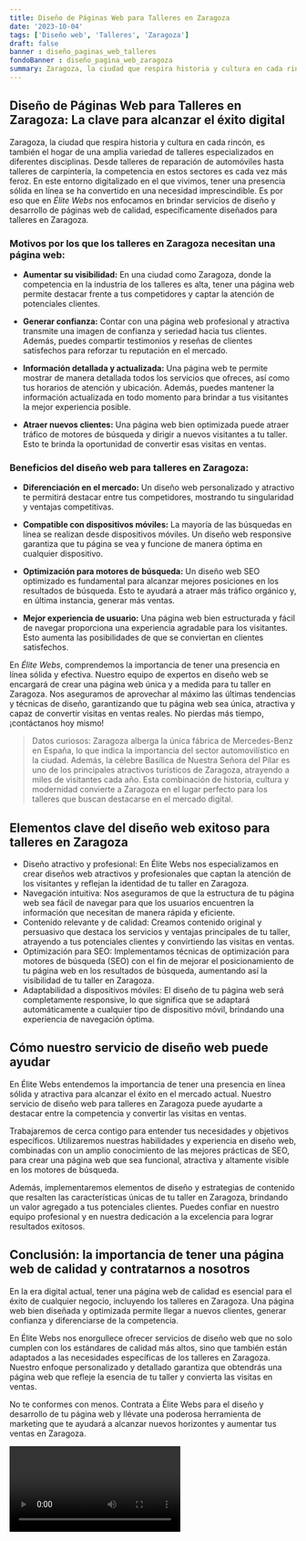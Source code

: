 ```yaml
---
title: Diseño de Páginas Web para Talleres en Zaragoza
date: '2023-10-04'
tags: ['Diseño web', 'Talleres', 'Zaragoza']
draft: false
banner : diseño_paginas_web_talleres
fondoBanner : diseño_pagina_web_zaragoza
summary: Zaragoza, la ciudad que respira historia y cultura en cada rincón, es también el hogar de una amplia variedad de talleres especializados en diferentes disciplinas. Desde talleres de reparación de automóviles hasta talleres de carpintería, la competencia en estos sectores es cada vez más feroz. En este entorno digitalizado en el que vivimos, tener una presencia sólida en línea se ha convertido en una necesidad imprescindible. Es por eso que en Élite Webs nos enfocamos en brindar servicios de diseño y desarrollo de páginas web de calidad, específicamente diseñados para talleres en Zaragoza.
---
```


## Diseño de Páginas Web para Talleres en Zaragoza: La clave para alcanzar el éxito digital

Zaragoza, la ciudad que respira historia y cultura en cada rincón, es también el hogar de una amplia variedad de talleres especializados en diferentes disciplinas. Desde talleres de reparación de automóviles hasta talleres de carpintería, la competencia en estos sectores es cada vez más feroz. En este entorno digitalizado en el que vivimos, tener una presencia sólida en línea se ha convertido en una necesidad imprescindible. Es por eso que en *Élite Webs* nos enfocamos en brindar servicios de diseño y desarrollo de páginas web de calidad, específicamente diseñados para talleres en Zaragoza.

### Motivos por los que los talleres en Zaragoza necesitan una página web:

- **Aumentar su visibilidad:** En una ciudad como Zaragoza, donde la competencia en la industria de los talleres es alta, tener una página web permite destacar frente a tus competidores y captar la atención de potenciales clientes.

- **Generar confianza:** Contar con una página web profesional y atractiva transmite una imagen de confianza y seriedad hacia tus clientes. Además, puedes compartir testimonios y reseñas de clientes satisfechos para reforzar tu reputación en el mercado.

- **Información detallada y actualizada:** Una página web te permite mostrar de manera detallada todos los servicios que ofreces, así como tus horarios de atención y ubicación. Además, puedes mantener la información actualizada en todo momento para brindar a tus visitantes la mejor experiencia posible.

- **Atraer nuevos clientes:** Una página web bien optimizada puede atraer tráfico de motores de búsqueda y dirigir a nuevos visitantes a tu taller. Esto te brinda la oportunidad de convertir esas visitas en ventas.

### Beneficios del diseño web para talleres en Zaragoza:

- **Diferenciación en el mercado:** Un diseño web personalizado y atractivo te permitirá destacar entre tus competidores, mostrando tu singularidad y ventajas competitivas.

- **Compatible con dispositivos móviles:** La mayoría de las búsquedas en línea se realizan desde dispositivos móviles. Un diseño web responsive garantiza que tu página se vea y funcione de manera óptima en cualquier dispositivo.

- **Optimización para motores de búsqueda:** Un diseño web SEO optimizado es fundamental para alcanzar mejores posiciones en los resultados de búsqueda. Esto te ayudará a atraer más tráfico orgánico y, en última instancia, generar más ventas.

- **Mejor experiencia de usuario:** Una página web bien estructurada y fácil de navegar proporciona una experiencia agradable para los visitantes. Esto aumenta las posibilidades de que se conviertan en clientes satisfechos.

En *Élite Webs*, comprendemos la importancia de tener una presencia en línea sólida y efectiva. Nuestro equipo de expertos en diseño web se encargará de crear una página web única y a medida para tu taller en Zaragoza. Nos aseguramos de aprovechar al máximo las últimas tendencias y técnicas de diseño, garantizando que tu página web sea única, atractiva y capaz de convertir visitas en ventas reales. No pierdas más tiempo, ¡contáctanos hoy mismo!

> Datos curiosos: Zaragoza alberga la única fábrica de Mercedes-Benz en España, lo que indica la importancia del sector automovilístico en la ciudad. Además, la célebre Basílica de Nuestra Señora del Pilar es uno de los principales atractivos turísticos de Zaragoza, atrayendo a miles de visitantes cada año. Esta combinación de historia, cultura y modernidad convierte a Zaragoza en el lugar perfecto para los talleres que buscan destacarse en el mercado digital.

<GifSeo />

<Cta />

## Elementos clave del diseño web exitoso para talleres en Zaragoza

- Diseño atractivo y profesional: En Élite Webs nos especializamos en crear diseños web atractivos y profesionales que captan la atención de los visitantes y reflejan la identidad de tu taller en Zaragoza.
- Navegación intuitiva: Nos aseguramos de que la estructura de tu página web sea fácil de navegar para que los usuarios encuentren la información que necesitan de manera rápida y eficiente.
- Contenido relevante y de calidad: Creamos contenido original y persuasivo que destaca los servicios y ventajas principales de tu taller, atrayendo a tus potenciales clientes y convirtiendo las visitas en ventas.
- Optimización para SEO: Implementamos técnicas de optimización para motores de búsqueda (SEO) con el fin de mejorar el posicionamiento de tu página web en los resultados de búsqueda, aumentando así la visibilidad de tu taller en Zaragoza.
- Adaptabilidad a dispositivos móviles: El diseño de tu página web será completamente responsive, lo que significa que se adaptará automáticamente a cualquier tipo de dispositivo móvil, brindando una experiencia de navegación óptima.

## Cómo nuestro servicio de diseño web puede ayudar

En Élite Webs entendemos la importancia de tener una presencia en línea sólida y atractiva para alcanzar el éxito en el mercado actual. Nuestro servicio de diseño web para talleres en Zaragoza puede ayudarte a destacar entre la competencia y convertir las visitas en ventas. 

Trabajaremos de cerca contigo para entender tus necesidades y objetivos específicos. Utilizaremos nuestras habilidades y experiencia en diseño web, combinadas con un amplio conocimiento de las mejores prácticas de SEO, para crear una página web que sea funcional, atractiva y altamente visible en los motores de búsqueda.

Además, implementaremos elementos de diseño y estrategias de contenido que resalten las características únicas de tu taller en Zaragoza, brindando un valor agregado a tus potenciales clientes. Puedes confiar en nuestro equipo profesional y en nuestra dedicación a la excelencia para lograr resultados exitosos.

## Conclusión: la importancia de tener una página web de calidad y contratarnos a nosotros

En la era digital actual, tener una página web de calidad es esencial para el éxito de cualquier negocio, incluyendo los talleres en Zaragoza. Una página web bien diseñada y optimizada permite llegar a nuevos clientes, generar confianza y diferenciarse de la competencia.

En Élite Webs nos enorgullece ofrecer servicios de diseño web que no solo cumplen con los estándares de calidad más altos, sino que también están adaptados a las necesidades específicas de los talleres en Zaragoza. Nuestro enfoque personalizado y detallado garantiza que obtendrás una página web que refleje la esencia de tu taller y convierta las visitas en ventas.

No te conformes con menos. Contrata a Élite Webs para el diseño y desarrollo de tu página web y llévate una poderosa herramienta de marketing que te ayudará a alcanzar nuevos horizontes y aumentar tus ventas en Zaragoza.

<Video />

<CtaBot job='Talleres' city='Zaragoza'/>

<Gmaps query='Zaragoza+españa+maps' />